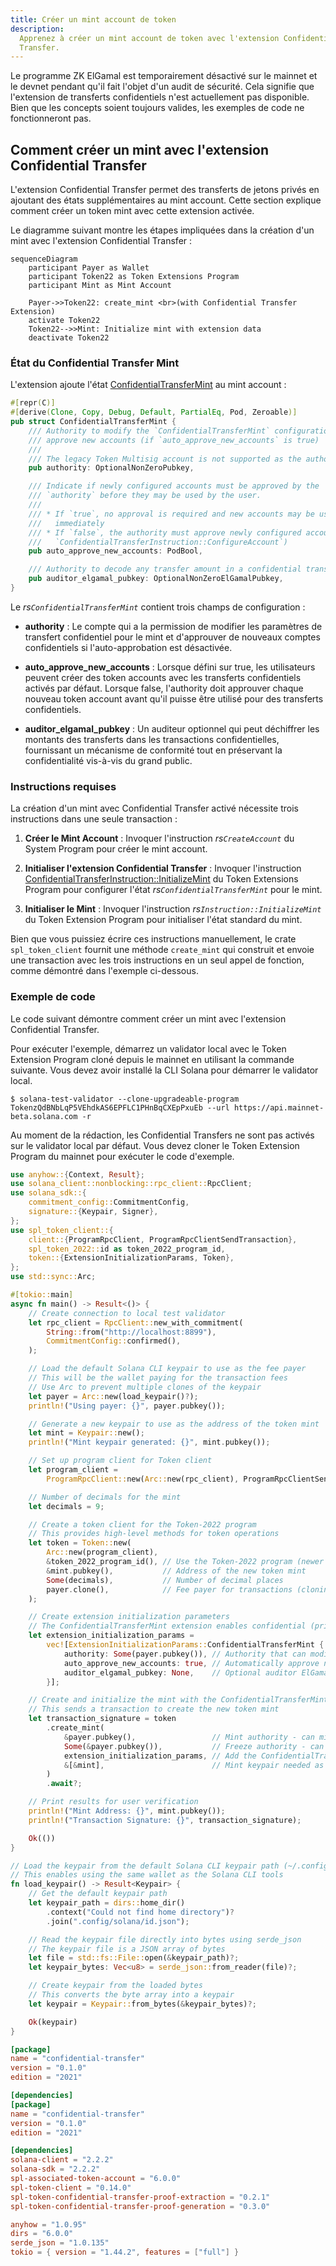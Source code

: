 ```yaml
---
title: Créer un mint account de token
description:
  Apprenez à créer un mint account de token avec l'extension Confidential
  Transfer.
---
```


<Callout type="warn">
  Le programme ZK ElGamal est temporairement désactivé sur le mainnet et le
  devnet pendant qu'il fait l'objet d'un audit de sécurité. Cela signifie que
  l'extension de transferts confidentiels n'est actuellement pas disponible.
  Bien que les concepts soient toujours valides, les exemples de code ne
  fonctionneront pas.
</Callout>

## Comment créer un mint avec l'extension Confidential Transfer

L'extension Confidential Transfer permet des transferts de jetons privés en
ajoutant des états supplémentaires au mint account. Cette section explique
comment créer un token mint avec cette extension activée.

Le diagramme suivant montre les étapes impliquées dans la création d'un mint
avec l'extension Confidential Transfer :

```mermaid title="Create Mint with Confidential Transfer Extension"
sequenceDiagram
    participant Payer as Wallet
    participant Token22 as Token Extensions Program
    participant Mint as Mint Account

    Payer->>Token22: create_mint <br>(with Confidential Transfer Extension)
    activate Token22
    Token22-->>Mint: Initialize mint with extension data
    deactivate Token22
```

### État du Confidential Transfer Mint

L'extension ajoute l'état
[ConfidentialTransferMint](https://github.com/solana-program/token-2022/blob/efd0c957fefbd79882d77df5fb2dac88c001249c/program/src/extension/confidential_transfer/mod.rs#L48-L69)
au mint account :

```rust title="Confidential Mint State"
#[repr(C)]
#[derive(Clone, Copy, Debug, Default, PartialEq, Pod, Zeroable)]
pub struct ConfidentialTransferMint {
    /// Authority to modify the `ConfidentialTransferMint` configuration and to
    /// approve new accounts (if `auto_approve_new_accounts` is true)
    ///
    /// The legacy Token Multisig account is not supported as the authority
    pub authority: OptionalNonZeroPubkey,

    /// Indicate if newly configured accounts must be approved by the
    /// `authority` before they may be used by the user.
    ///
    /// * If `true`, no approval is required and new accounts may be used
    ///   immediately
    /// * If `false`, the authority must approve newly configured accounts (see
    ///   `ConfidentialTransferInstruction::ConfigureAccount`)
    pub auto_approve_new_accounts: PodBool,

    /// Authority to decode any transfer amount in a confidential transfer.
    pub auditor_elgamal_pubkey: OptionalNonZeroElGamalPubkey,
}
```

Le _rs`ConfidentialTransferMint`_ contient trois champs de configuration :

- **authority** : Le compte qui a la permission de modifier les paramètres de
  transfert confidentiel pour le mint et d'approuver de nouveaux comptes
  confidentiels si l'auto-approbation est désactivée.

- **auto_approve_new_accounts** : Lorsque défini sur true, les utilisateurs
  peuvent créer des token accounts avec les transferts confidentiels activés par
  défaut. Lorsque false, l'authority doit approuver chaque nouveau token account
  avant qu'il puisse être utilisé pour des transferts confidentiels.

- **auditor_elgamal_pubkey** : Un auditeur optionnel qui peut déchiffrer les
  montants des transferts dans les transactions confidentielles, fournissant un
  mécanisme de conformité tout en préservant la confidentialité vis-à-vis du
  grand public.

### Instructions requises

La création d'un mint avec Confidential Transfer activé nécessite trois
instructions dans une seule transaction :

1. **Créer le Mint Account** : Invoquer l'instruction _rs`CreateAccount`_ du
   System Program pour créer le mint account.

2. **Initialiser l'extension Confidential Transfer** : Invoquer l'instruction
   [ConfidentialTransferInstruction::InitializeMint](https://github.com/solana-program/token-2022/blob/efd0c957fefbd79882d77df5fb2dac88c001249c/program/src/extension/confidential_transfer/processor.rs#L48)
   du Token Extensions Program pour configurer l'état
   _rs`ConfidentialTransferMint`_ pour le mint.

3. **Initialiser le Mint** : Invoquer l'instruction
   _rs`Instruction::InitializeMint`_ du Token Extension Program pour initialiser
   l'état standard du mint.

Bien que vous puissiez écrire ces instructions manuellement, le crate
`spl_token_client` fournit une méthode `create_mint` qui construit et envoie une
transaction avec les trois instructions en un seul appel de fonction, comme
démontré dans l'exemple ci-dessous.

### Exemple de code

Le code suivant démontre comment créer un mint avec l'extension Confidential
Transfer.

Pour exécuter l'exemple, démarrez un validator local avec le Token Extension
Program cloné depuis le mainnet en utilisant la commande suivante. Vous devez
avoir installé la CLI Solana pour démarrer le validator local.

```terminal
$ solana-test-validator --clone-upgradeable-program TokenzQdBNbLqP5VEhdkAS6EPFLC1PHnBqCXEpPxuEb --url https://api.mainnet-beta.solana.com -r
```

<Callout type="info">
  Au moment de la rédaction, les Confidential Transfers ne sont pas activés sur
  le validator local par défaut. Vous devez cloner le Token Extension Program du
  mainnet pour exécuter le code d'exemple.
</Callout>

<CodeTabs>

```rust !! title="main.rs"
use anyhow::{Context, Result};
use solana_client::nonblocking::rpc_client::RpcClient;
use solana_sdk::{
    commitment_config::CommitmentConfig,
    signature::{Keypair, Signer},
};
use spl_token_client::{
    client::{ProgramRpcClient, ProgramRpcClientSendTransaction},
    spl_token_2022::id as token_2022_program_id,
    token::{ExtensionInitializationParams, Token},
};
use std::sync::Arc;

#[tokio::main]
async fn main() -> Result<()> {
    // Create connection to local test validator
    let rpc_client = RpcClient::new_with_commitment(
        String::from("http://localhost:8899"),
        CommitmentConfig::confirmed(),
    );

    // Load the default Solana CLI keypair to use as the fee payer
    // This will be the wallet paying for the transaction fees
    // Use Arc to prevent multiple clones of the keypair
    let payer = Arc::new(load_keypair()?);
    println!("Using payer: {}", payer.pubkey());

    // Generate a new keypair to use as the address of the token mint
    let mint = Keypair::new();
    println!("Mint keypair generated: {}", mint.pubkey());

    // Set up program client for Token client
    let program_client =
        ProgramRpcClient::new(Arc::new(rpc_client), ProgramRpcClientSendTransaction);

    // Number of decimals for the mint
    let decimals = 9;

    // Create a token client for the Token-2022 program
    // This provides high-level methods for token operations
    let token = Token::new(
        Arc::new(program_client),
        &token_2022_program_id(), // Use the Token-2022 program (newer version with extensions)
        &mint.pubkey(),           // Address of the new token mint
        Some(decimals),           // Number of decimal places
        payer.clone(),            // Fee payer for transactions (cloning Arc, not keypair)
    );

    // Create extension initialization parameters
    // The ConfidentialTransferMint extension enables confidential (private) transfers of tokens
    let extension_initialization_params =
        vec![ExtensionInitializationParams::ConfidentialTransferMint {
            authority: Some(payer.pubkey()), // Authority that can modify confidential transfer settings
            auto_approve_new_accounts: true, // Automatically approve new confidential accounts
            auditor_elgamal_pubkey: None,    // Optional auditor ElGamal public key
        }];

    // Create and initialize the mint with the ConfidentialTransferMint extension
    // This sends a transaction to create the new token mint
    let transaction_signature = token
        .create_mint(
            &payer.pubkey(),                 // Mint authority - can mint new tokens
            Some(&payer.pubkey()),           // Freeze authority - can freeze token accounts
            extension_initialization_params, // Add the ConfidentialTransferMint extension
            &[&mint],                        // Mint keypair needed as signer
        )
        .await?;

    // Print results for user verification
    println!("Mint Address: {}", mint.pubkey());
    println!("Transaction Signature: {}", transaction_signature);

    Ok(())
}

// Load the keypair from the default Solana CLI keypair path (~/.config/solana/id.json)
// This enables using the same wallet as the Solana CLI tools
fn load_keypair() -> Result<Keypair> {
    // Get the default keypair path
    let keypair_path = dirs::home_dir()
        .context("Could not find home directory")?
        .join(".config/solana/id.json");

    // Read the keypair file directly into bytes using serde_json
    // The keypair file is a JSON array of bytes
    let file = std::fs::File::open(&keypair_path)?;
    let keypair_bytes: Vec<u8> = serde_json::from_reader(file)?;

    // Create keypair from the loaded bytes
    // This converts the byte array into a keypair
    let keypair = Keypair::from_bytes(&keypair_bytes)?;

    Ok(keypair)
}
```

```toml !! title="Cargo.toml"
[package]
name = "confidential-transfer"
version = "0.1.0"
edition = "2021"

[dependencies]
[package]
name = "confidential-transfer"
version = "0.1.0"
edition = "2021"

[dependencies]
solana-client = "2.2.2"
solana-sdk = "2.2.2"
spl-associated-token-account = "6.0.0"
spl-token-client = "0.14.0"
spl-token-confidential-transfer-proof-extraction = "0.2.1"
spl-token-confidential-transfer-proof-generation = "0.3.0"

anyhow = "1.0.95"
dirs = "6.0.0"
serde_json = "1.0.135"
tokio = { version = "1.44.2", features = ["full"] }
```

</CodeTabs>
